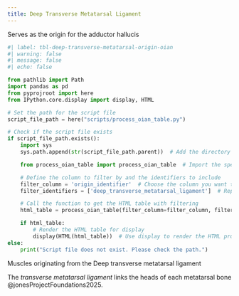 ```yaml
---
title: Deep Transverse Metatarsal Ligament
---
```





Serves as the origin for the adductor hallucis

::: {#tbl-deep-transverse-metatarsal-origin-oian}
```python
#| label: tbl-deep-transverse-metatarsal-origin-oian
#| warning: false
#| message: false
#| echo: false

from pathlib import Path
import pandas as pd
from pyprojroot import here
from IPython.core.display import display, HTML

# Set the path for the script file
script_file_path = here("scripts/process_oian_table.py")

# Check if the script file exists
if script_file_path.exists():
    import sys
    sys.path.append(str(script_file_path.parent))  # Add the directory of the script to the system path

    from process_oian_table import process_oian_table  # Import the specific function

    # Define the column to filter by and the identifiers to include
    filter_column = 'origin_identifier'  # Choose the column you want to filter by
    filter_identifiers = ['deep_transverse_metatarsal_ligament']  # Replace with actual identifiers you want to include

    # Call the function to get the HTML table with filtering
    html_table = process_oian_table(filter_column=filter_column, filter_identifiers=filter_identifiers)

    if html_table:
        # Render the HTML table for display
        display(HTML(html_table))  # Use display to render the HTML properly
else:
    print("Script file does not exist. Please check the path.")

```

Muscles originating from the Deep transverse metatarsal ligament

:::



The *transverse metatarsal ligament* links the heads of each metatarsal bone @jonesProjectFoundations2025.